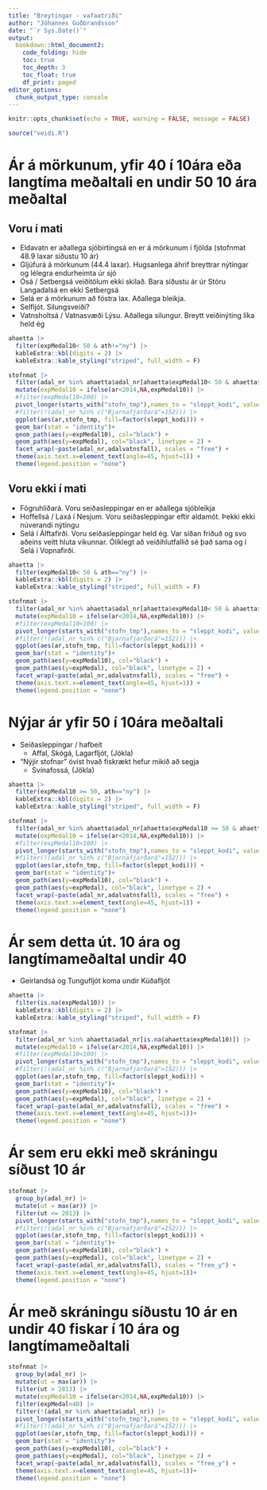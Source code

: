 ```yaml
---
title: "Breytingar - vafaatriði"
author: "Jóhannes Guðbrandsson"
date: "`r Sys.Date()`"
output: 
  bookdown::html_document2:
    code_folding: hide
    toc: true
    toc_depth: 3
    toc_float: true
    df_print: paged
editor_options: 
  chunk_output_type: console
---
```


```r
knitr::opts_chunk$set(echo = TRUE, warning = FALSE, message = FALSE)
```

```r
source("veidi.R")
```

# Ár á mörkunum, yfir 40 í 10ára eða langtíma meðaltali en undir 50 10 ára meðaltal
## Voru í mati
* Eldavatn er aðallega sjóbirtingsá en er á mörkunum í fjölda (stofnmat 48.9 laxar síðustu 10 ár)
* Gljúfurá á mörkunum (44.4 laxar). Hugsanlega áhrif breyttrar nýtingar og lélegra endurheimta úr sjó
* Ósá / Setbergsá veiðitölum ekki skilað. Bara síðustu ár úr Stóru Langadalsá en ekki Setbergsá
* Selá er á mörkunum að fóstra lax. Aðallega bleikja. 
* Selfljót. Silungsveiði?
* Vatnsholtsá / Vatnasvæði Lýsu. Aðallega silungur. Breytt veiðinýting líka held ég

```r
ahaetta |>
  filter(expMedal10< 50 & ath!="ny") |>
  kableExtra::kbl(digits = 2) |>
  kableExtra::kable_styling("striped", full_width = F) 
```

```r
stofnmat |>
  filter(adal_nr %in% ahaetta$adal_nr[ahaetta$expMedal10< 50 & ahaetta$ath!="ny"]) |>
  mutate(expMedal10 = ifelse(ar<2014,NA,expMedal10)) |>
  #filter(expMedal10<100) |>
  pivot_longer(starts_with("stofn_tmp"),names_to = "sleppt_kodi", values_to = "stofn_tmp", names_prefix = "stofn_tmp_") |> 
  #filter(!(adal_nr %in% c("Bjarnafjarðará"=152))) |>
  ggplot(aes(ar,stofn_tmp, fill=factor(sleppt_kodi))) +
  geom_bar(stat = "identity")+
  geom_path(aes(y=expMedal10), col="black") +
  geom_path(aes(y=expMedal), col="black", linetype = 2) +
  facet_wrap(~paste(adal_nr,adalvatnsfall), scales = "free") +
  theme(axis.text.x=element_text(angle=45, hjust=1)) +
  theme(legend.position = "none")
```

## Voru ekki í mati

* Fögruhlíðará. Voru seiðasleppingar en er aðallega sjóbleikja
* Hoffellsá / Laxá í Nesjum. Voru seiðasleppingar eftir aldamót. Þekki ekki núverandi nýtingu
* Selá í Álftafirði. Voru seiðasleppingar held ég. Var síðan friðuð og svo aðeins veitt hluta vikunnar. Ólíklegt að veiðihlutfallið sé það sama og í Selá í Vopnafirði.

```r
ahaetta |>
  filter(expMedal10< 50 & ath=="ny") |>
  kableExtra::kbl(digits = 2) |>
  kableExtra::kable_styling("striped", full_width = F) 
```

```r
stofnmat |>
  filter(adal_nr %in% ahaetta$adal_nr[ahaetta$expMedal10< 50 & ahaetta$ath=="ny"]) |>
  mutate(expMedal10 = ifelse(ar<2014,NA,expMedal10)) |>
  #filter(expMedal10<100) |>
  pivot_longer(starts_with("stofn_tmp"),names_to = "sleppt_kodi", values_to = "stofn_tmp", names_prefix = "stofn_tmp_") |> 
  #filter(!(adal_nr %in% c("Bjarnafjarðará"=152))) |>
  ggplot(aes(ar,stofn_tmp, fill=factor(sleppt_kodi))) +
  geom_bar(stat = "identity")+
  geom_path(aes(y=expMedal10), col="black") +
  geom_path(aes(y=expMedal), col="black", linetype = 2) +
  facet_wrap(~paste(adal_nr,adalvatnsfall), scales = "free") +
  theme(axis.text.x=element_text(angle=45, hjust=1)) +
  theme(legend.position = "none")
```

# Nýjar ár yfir 50 í 10ára meðaltali

* Seiðasleppingar / hafbeit
  * Affal, Skógá, Lagarfljót, (Jökla)
* "Nýjir stofnar" óvíst hvað fiskrækt hefur mikið að segja
  * Svínafossá, (Jökla)
  
```r
ahaetta |>
  filter(expMedal10 >= 50, ath=="ny") |>
  kableExtra::kbl(digits = 2) |>
  kableExtra::kable_styling("striped", full_width = F) 
```

```r
stofnmat |>
  filter(adal_nr %in% ahaetta$adal_nr[ahaetta$expMedal10 >= 50 & ahaetta$ath=="ny"]) |>
  mutate(expMedal10 = ifelse(ar<2014,NA,expMedal10)) |>
  #filter(expMedal10<100) |>
  pivot_longer(starts_with("stofn_tmp"),names_to = "sleppt_kodi", values_to = "stofn_tmp", names_prefix = "stofn_tmp_") |> 
  #filter(!(adal_nr %in% c("Bjarnafjarðará"=152))) |>
  ggplot(aes(ar,stofn_tmp, fill=factor(sleppt_kodi))) +
  geom_bar(stat = "identity")+
  geom_path(aes(y=expMedal10), col="black") +
  geom_path(aes(y=expMedal), col="black", linetype = 2) +
  facet_wrap(~paste(adal_nr,adalvatnsfall), scales = "free") +
  theme(axis.text.x=element_text(angle=45, hjust=1)) +
  theme(legend.position = "none")
```

# Ár sem detta út. 10 ára og langtímameðaltal undir 40
* Geirlandsá og Tungufljót koma undir Kúðafljót

```r
ahaetta |>
  filter(is.na(expMedal10)) |>
  kableExtra::kbl(digits = 2) |>
  kableExtra::kable_styling("striped", full_width = F) 
```

```r
stofnmat |>
  filter(adal_nr %in% ahaetta$adal_nr[is.na(ahaetta$expMedal10)]) |>
  mutate(expMedal10 = ifelse(ar<2014,NA,expMedal10)) |>
  #filter(expMedal10<100) |>
  pivot_longer(starts_with("stofn_tmp"),names_to = "sleppt_kodi", values_to = "stofn_tmp", names_prefix = "stofn_tmp_") |> 
  #filter(!(adal_nr %in% c("Bjarnafjarðará"=152))) |>
  ggplot(aes(ar,stofn_tmp, fill=factor(sleppt_kodi))) +
  geom_bar(stat = "identity")+
  geom_path(aes(y=expMedal10), col="black") +
  geom_path(aes(y=expMedal), col="black", linetype = 2) +
  facet_wrap(~paste(adal_nr,adalvatnsfall), scales = "free") +
  theme(axis.text.x=element_text(angle=45, hjust=1))+
  theme(legend.position = "none")
```

# Ár sem eru ekki með skráningu síðust 10 ár
```r
stofnmat |>
  group_by(adal_nr) |>
  mutate(ut = max(ar)) |>
  filter(ut <= 2013) |>
  pivot_longer(starts_with("stofn_tmp"),names_to = "sleppt_kodi", values_to = "stofn_tmp", names_prefix = "stofn_tmp_") |> 
  #filter(!(adal_nr %in% c("Bjarnafjarðará"=152))) |>
  ggplot(aes(ar,stofn_tmp, fill=factor(sleppt_kodi))) +
  geom_bar(stat = "identity")+
  geom_path(aes(y=expMedal10), col="black") +
  geom_path(aes(y=expMedal), col="black", linetype = 2) +
  facet_wrap(~paste(adal_nr,adalvatnsfall), scales = "free_y") +
  theme(axis.text.x=element_text(angle=45, hjust=1))+
  theme(legend.position = "none")
```

# Ár með skráningu síðustu 10 ár en undir 40 fiskar í 10 ára og langtímameðaltali
```r
stofnmat |>
  group_by(adal_nr) |>
  mutate(ut = max(ar)) |>
  filter(ut > 2013) |>
  mutate(expMedal10 = ifelse(ar<2014,NA,expMedal10)) |>
  filter(expMedal<40) |>
  filter(!(adal_nr %in% ahaetta$adal_nr)) |>
  pivot_longer(starts_with("stofn_tmp"),names_to = "sleppt_kodi", values_to = "stofn_tmp", names_prefix = "stofn_tmp_") |> 
  #filter(!(adal_nr %in% c("Bjarnafjarðará"=152))) |>
  ggplot(aes(ar,stofn_tmp, fill=factor(sleppt_kodi))) +
  geom_bar(stat = "identity")+
  geom_path(aes(y=expMedal10), col="black") +
  geom_path(aes(y=expMedal), col="black", linetype = 2) +
  facet_wrap(~paste(adal_nr,adalvatnsfall), scales = "free_y") +
  theme(axis.text.x=element_text(angle=45, hjust=1))+
  theme(legend.position = "none")
```

